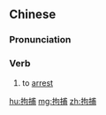 ==Chinese==
{{zh-forms}}

===Pronunciation===
{{zh-pron
|m=jūbǔ
|c=keoi1 bou6
|mn=khu-pó͘
|cat=v
}}

===Verb===
{{zh-verb}}

# {{lb|zh|law}} to [[arrest]]

[[hu:拘捕]]
[[mg:拘捕]]
[[zh:拘捕]]